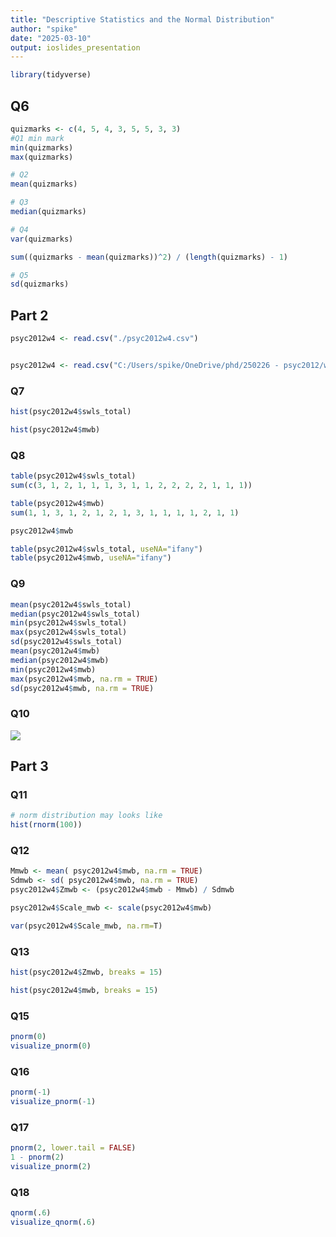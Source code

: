 ```yaml
---
title: "Descriptive Statistics and the Normal Distribution"
author: "spike"
date: "2025-03-10"
output: ioslides_presentation
---
```


```r
library(tidyverse)
```


## Q6

```r
quizmarks <- c(4, 5, 4, 3, 5, 5, 3, 3)
#Q1 min mark
min(quizmarks)
max(quizmarks)
```

```r
# Q2
mean(quizmarks)
```

```r
# Q3
median(quizmarks)
```

```r
# Q4
var(quizmarks)
```

```r
sum((quizmarks - mean(quizmarks))^2) / (length(quizmarks) - 1)
```

```r
# Q5
sd(quizmarks)
```

## Part 2

```r
psyc2012w4 <- read.csv("./psyc2012w4.csv")


psyc2012w4 <- read.csv("C:/Users/spike/OneDrive/phd/250226 - psyc2012/w4/psyc2012w4.csv")
```

### Q7

```r
hist(psyc2012w4$swls_total)
```

```r
hist(psyc2012w4$mwb)
```

### Q8

```r
table(psyc2012w4$swls_total)
sum(c(3, 1, 2, 1, 1, 1, 3, 1, 1, 2, 2, 2, 2, 1, 1, 1))
```

```r
table(psyc2012w4$mwb)
sum(1, 1, 3, 1, 2, 1, 2, 1, 3, 1, 1, 1, 1, 2, 1, 1)
```

```r
psyc2012w4$mwb
```

```r
table(psyc2012w4$swls_total, useNA="ifany")
table(psyc2012w4$mwb, useNA="ifany")
```

### Q9

```r
mean(psyc2012w4$swls_total)
median(psyc2012w4$swls_total)
min(psyc2012w4$swls_total)
max(psyc2012w4$swls_total)
sd(psyc2012w4$swls_total)
mean(psyc2012w4$mwb)
median(psyc2012w4$mwb)
min(psyc2012w4$mwb)
max(psyc2012w4$mwb, na.rm = TRUE)
sd(psyc2012w4$mwb, na.rm = TRUE)
```

### Q10

![](assets/apa_table.png)

## Part 3

### Q11

```r
# norm distribution may looks like
hist(rnorm(100))
```

### Q12

```r
Mmwb <- mean( psyc2012w4$mwb, na.rm = TRUE)
Sdmwb <- sd( psyc2012w4$mwb, na.rm = TRUE)
psyc2012w4$Zmwb <- (psyc2012w4$mwb - Mmwb) / Sdmwb
```

```r
psyc2012w4$Scale_mwb <- scale(psyc2012w4$mwb)
```

```r
var(psyc2012w4$Scale_mwb, na.rm=T)
```

### Q13

```r
hist(psyc2012w4$Zmwb, breaks = 15)
```

```r
hist(psyc2012w4$mwb, breaks = 15)
```

### Q15

```r
pnorm(0)
visualize_pnorm(0)
```

### Q16

```r
pnorm(-1)
visualize_pnorm(-1)
```

### Q17

```r
pnorm(2, lower.tail = FALSE)
1 - pnorm(2)
visualize_pnorm(2)
```

### Q18

```r
qnorm(.6)
visualize_qnorm(.6)
```